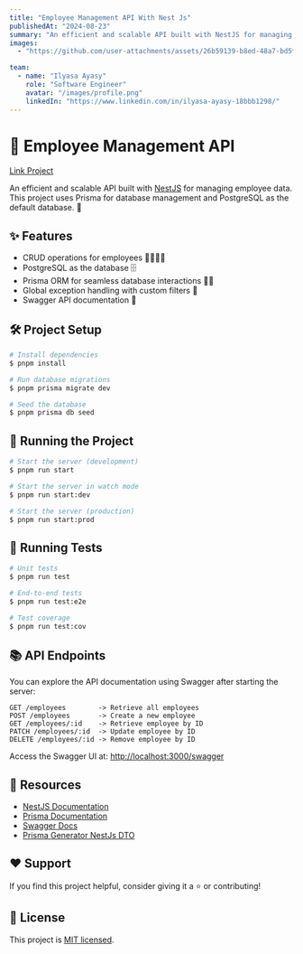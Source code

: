 ```yaml
---
title: "Employee Management API With Nest Js"
publishedAt: "2024-08-23"
summary: "An efficient and scalable API built with NestJS for managing employee data. This project uses Prisma for database management and PostgreSQL as the default database. 🚀"
images:
  - "https://github.com/user-attachments/assets/26b59139-b8ed-48a7-bd5f-b569c4900abe"

team:
  - name: "Ilyasa Ayasy"
    role: "Software Engineer"
    avatar: "/images/profile.png"
    linkedIn: "https://www.linkedin.com/in/ilyasa-ayasy-18bbb1298/"
---
```


# 🏢 Employee Management API

[Link Project](https://github.com/ayasy-el/NestStaff)

An efficient and scalable API built with [NestJS](https://nestjs.com) for managing employee data. This project uses Prisma for database management and PostgreSQL as the default database. 🚀

## ✨ Features

- CRUD operations for employees 👩‍💼👨‍💼
- PostgreSQL as the database 🗄️
- Prisma ORM for seamless database interactions 🧑‍💻
- Global exception handling with custom filters 🎯
- Swagger API documentation 📑

## 🛠️ Project Setup

```bash
# Install dependencies
$ pnpm install

# Run database migrations
$ pnpm prisma migrate dev

# Seed the database
$ pnpm prisma db seed
```

## 🚀 Running the Project

```bash
# Start the server (development)
$ pnpm run start

# Start the server in watch mode
$ pnpm run start:dev

# Start the server (production)
$ pnpm run start:prod
```

## 🧪 Running Tests

```bash
# Unit tests
$ pnpm run test

# End-to-end tests
$ pnpm run test:e2e

# Test coverage
$ pnpm run test:cov
```

## 📚 API Endpoints

You can explore the API documentation using Swagger after starting the server:

```
GET /employees        -> Retrieve all employees
POST /employees       -> Create a new employee
GET /employees/:id    -> Retrieve employee by ID
PATCH /employees/:id  -> Update employee by ID
DELETE /employees/:id -> Remove employee by ID
```

Access the Swagger UI at: [http://localhost:3000/swagger](http://localhost:3000/swagger)

## 📂 Resources

- [NestJS Documentation](https://docs.nestjs.com)
- [Prisma Documentation](https://www.prisma.io/docs)
- [Swagger Docs](https://swagger.io/docs/)
- [Prisma Generator NestJs DTO](https://github.com/Brakebein/prisma-generator-nestjs-dto)

## ❤️ Support

If you find this project helpful, consider giving it a ⭐ or contributing!

## 📝 License

This project is [MIT licensed](./LICENSE).
